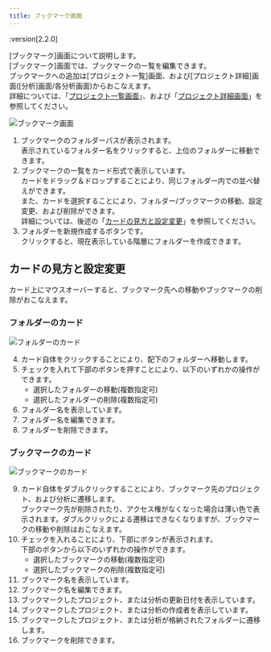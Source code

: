 ```yaml
---
title: ブックマーク画面
---
```


:version[2.2.0]

[ブックマーク]画面について説明します。\
[ブックマーク]画面では、ブックマークの一覧を編集できます。\
ブックマークへの追加は[プロジェクト一覧]画面、および[プロジェクト詳細]画面([分析]画面/各分析画面)からおこなえます。\
詳細については、「[プロジェクト一覧画面](/guide/project-list/index.html)」、および「[プロジェクト詳細画面](/guide/project-details/index.html)」を参照してください。

<Img src="/assets/img/capture/capture-bookmark-1.png" alt="ブックマーク画面" client:load />

1. ブックマークのフォルダーパスが表示されます。\
   表示されているフォルダー名をクリックすると、上位のフォルダーに移動できます。
1. ブックマークの一覧をカード形式で表示しています。\
   カードをドラッグ＆ドロップすることにより、同じフォルダー内での並べ替えができます。\
   また、カードを選択することにより、フォルダー/ブックマークの移動、設定変更、および削除ができます。\
   詳細については、後述の「[カードの見方と設定変更](#カードの見方と設定変更)」を参照してください。
1. フォルダーを新規作成するボタンです。\
   クリックすると、現在表示している階層にフォルダーを作成できます。

## カードの見方と設定変更

カード上にマウスオーバーすると、ブックマーク先への移動やブックマークの削除がおこなえます。

### フォルダーのカード

<Img src="/assets/img/capture/capture-bookmark-2.png" alt="フォルダーのカード" client:load />

4) カード自体をクリックすることにより、配下のフォルダーへ移動します。
5) チェックを入れて下部のボタンを押すことにより、以下のいずれかの操作ができます。
   - 選択したフォルダーの移動(複数指定可)
   - 選択したフォルダーの削除(複数指定可)
6) フォルダー名を表示しています。
7) フォルダー名を編集できます。
8) フォルダーを削除できます。

### ブックマークのカード

<Img src="/assets/img/capture/capture-bookmark-3.png" alt="ブックマークのカード" client:load />

9) カード自体をダブルクリックすることにより、ブックマーク先のプロジェクト、および分析に遷移します。\
   ブックマーク先が削除されたり、アクセス権がなくなった場合は薄い色で表示されます。ダブルクリックによる遷移はできなくなりますが、ブックマークの移動や削除はおこなえます。
10) チェックを入れることにより、下部にボタンが表示されます。\
    下部のボタンから以下のいずれかの操作ができます。
    - 選択したブックマークの移動(複数指定可)
    - 選択したブックマークの削除(複数指定可)
11) ブックマーク名を表示しています。
12) ブックマーク名を編集できます。
13) ブックマークしたプロジェクト、または分析の更新日付を表示しています。
14) ブックマークしたプロジェクト、または分析の作成者を表示しています。
15) ブックマークしたプロジェクト、または分析が格納されたフォルダーに遷移します。
16) ブックマークを削除できます。
